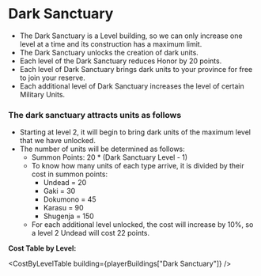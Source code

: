 
# Dark Sanctuary

- The Dark Sanctuary is a <Link to="/docs/game-concepts/buildings#types-of-buildings">Level building</Link>, so we can only increase one level at a time and its construction has a maximum limit.
- The Dark Sanctuary unlocks the creation of dark units.
- Each level of the Dark Sanctuary reduces Honor by 20 points.
- Each level of Dark Sanctuary brings dark units to your province for free to join your reserve.
- Each additional level of Dark Sanctuary increases the level of certain <Link to="/docs/game-concepts/military-units">Military Units</Link>.

### The dark sanctuary attracts units as follows

- Starting at level 2, it will begin to bring dark units of the maximum level that we have unlocked.
- The number of units will be determined as follows:
  - Summon Points: 20 * (Dark Sanctuary Level - 1)
  - To know how many units of each type arrive, it is divided by their cost in summon points:
    - Undead = 20
    - Gaki = 30
    - Dokumono = 45
    - Karasu = 90
    - Shugenja = 150
  - For each additional level unlocked, the cost will increase by 10%, so a level 2 Undead will cost 22 points.

**Cost Table by Level:**

<CostByLevelTable building={playerBuildings["Dark Sanctuary"]} />
